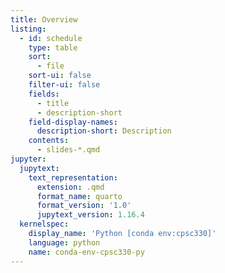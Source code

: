 ```yaml
---
title: Overview
listing:
  - id: schedule
    type: table
    sort:
      - file
    sort-ui: false
    filter-ui: false
    fields:
      - title
      - description-short
    field-display-names:
      description-short: Description
    contents:
      - slides-*.qmd
jupyter:
  jupytext:
    text_representation:
      extension: .qmd
      format_name: quarto
      format_version: '1.0'
      jupytext_version: 1.16.4
  kernelspec:
    display_name: 'Python [conda env:cpsc330]'
    language: python
    name: conda-env-cpsc330-py
---
```

